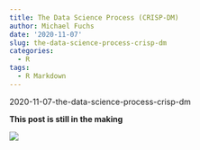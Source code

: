 ```yaml
---
title: The Data Science Process (CRISP-DM)
author: Michael Fuchs
date: '2020-11-07'
slug: the-data-science-process-crisp-dm
categories:
  - R
tags:
  - R Markdown
---
```



2020-11-07-the-data-science-process-crisp-dm




**This post is still in the making**




![](/post/2019-11-06-randomized-search_files/p63p0.png)


